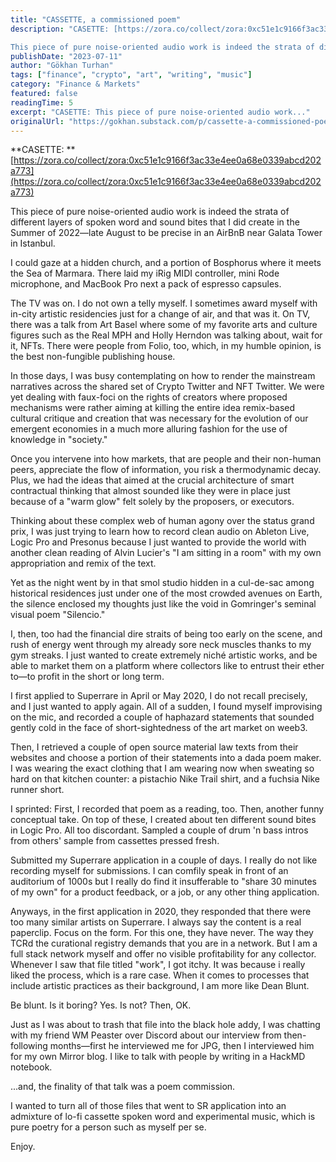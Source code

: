```yaml
---
title: "CASSETTE, a commissioned poem"
description: "CASETTE: [https://zora.co/collect/zora:0xc51e1c9166f3ac33e4ee0a68e0339abcd202a773](https://zora.co/collect/zora:0xc51e1c9166f3ac33e4ee0a68e0339abcd202a773)

This piece of pure noise-oriented audio work is indeed the strata of different layers of spoken word and sound bites that I did create in the S"
publishDate: "2023-07-11"
author: "Gökhan Turhan"
tags: ["finance", "crypto", "art", "writing", "music"]
category: "Finance & Markets"
featured: false
readingTime: 5
excerpt: "CASETTE: This piece of pure noise-oriented audio work..."
originalUrl: "https://gokhan.substack.com/p/cassette-a-commissioned-poem"
---
```


**CASETTE: **[https://zora.co/collect/zora:0xc51e1c9166f3ac33e4ee0a68e0339abcd202a773](https://zora.co/collect/zora:0xc51e1c9166f3ac33e4ee0a68e0339abcd202a773)

This piece of pure noise-oriented audio work is indeed the strata of different layers of spoken word and sound bites that I did create in the Summer of 2022—late August to be precise in an AirBnB near Galata Tower in Istanbul.

I could gaze at a hidden church, and a portion of Bosphorus where it meets the Sea of Marmara. There laid my iRig MIDI controller, mini Rode microphone, and MacBook Pro next a pack of espresso capsules.

The TV was on. I do not own a telly myself. I sometimes award myself with in-city artistic residencies just for a change of air, and that was it. On TV, there was a talk from Art Basel where some of my favorite arts and culture figures such as the Real MPH and Holly Herndon was talking about, wait for it, NFTs. There were people from Folio, too, which, in my humble opinion, is the best non-fungible publishing house.

In those days, I was busy contemplating on how to render the mainstream narratives across the shared set of Crypto Twitter and NFT Twitter. We were yet dealing with faux-foci on the rights of creators where proposed mechanisms were rather aiming at killing the entire idea remix-based cultural critique and creation that was necessary for the evolution of our emergent economies in a much more alluring fashion for the use of knowledge in "society."

Once you intervene into how markets, that are people and their non-human peers, appreciate the flow of information, you risk a thermodynamic decay. Plus, we had the ideas that aimed at the crucial architecture of smart contractual thinking that almost sounded like they were in place just because of a "warm glow" felt solely by the proposers, or executors.

Thinking about these complex web of human agony over the status grand prix, I was just trying to learn how to record clean audio on Ableton Live, Logic Pro and Presonus because I just wanted to provide the world with another clean reading of Alvin Lucier's "I am sitting in a room" with my own appropriation and remix of the text.

Yet as the night went by in that smol studio hidden in a cul-de-sac among historical residences just under one of the most crowded avenues on Earth, the silence enclosed my thoughts just like the void in Gomringer's seminal visual poem "Silencio."

I, then, too had the financial dire straits of being too early on the scene, and rush of energy went through my already sore neck muscles thanks to my gym streaks. I just wanted to create extremely niché artistic works, and be able to market them on a platform where collectors like to entrust their ether to—to profit in the short or long term.

I first applied to Superrare in April or May 2020, I do not recall precisely, and I just wanted to apply again. All of a sudden, I found myself improvising on the mic, and recorded a couple of haphazard statements that sounded gently cold in the face of short-sightedness of the art market on weeb3.

Then, I retrieved a couple of open source material law texts from their websites and choose a portion of their statements into a dada poem maker. I was wearing the exact clothing that I am wearing now when sweating so hard on that kitchen counter: a pistachio Nike Trail shirt, and a fuchsia Nike runner short.

I sprinted: First, I recorded that poem as a reading, too. Then, another funny conceptual take. On top of these, I created about ten different sound bites in Logic Pro. All too discordant. Sampled a couple of drum 'n bass intros from others' sample from cassettes pressed fresh.

Submitted my Superrare application in a couple of days. I really do not like recording myself for submissions. I can comfily speak in front of an auditorium of 1000s but I really do find it insufferable to "share 30 minutes of my own" for a product feedback, or a job, or any other thing application.

Anyways, in the first application in 2020, they responded that there were too many similar artists on Superrare. I always say the content is a real paperclip. Focus on the form. For this one, they have never. The way they TCRd the curational registry demands that you are in a network. But I am a full stack network myself and offer no visible profitability for any collector. Whenever I saw that file titled "work", I got itchy. It was because i really liked the process, which is a rare case. When it comes to processes that include artistic practices as their background, I am more like Dean Blunt.

Be blunt. Is it boring? Yes. Is not? Then, OK.

Just as I was about to trash that file into the black hole addy, I was chatting with my friend WM Peaster over Discord about our interview from then-following months—first he interviewed me for JPG, then I interviewed him for my own Mirror blog. I like to talk with people by writing in a HackMD notebook.

...and, the finality of that talk was a poem commission.

I wanted to turn all of those files that went to SR application into an admixture of lo-fi cassette spoken word and experimental music, which is pure poetry for a person such as myself per se.

Enjoy.